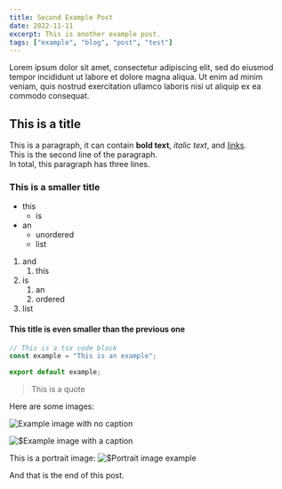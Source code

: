```yaml
---
title: Second Example Post
date: 2022-11-11
excerpt: This is another example post.
tags: ["example", "blog", "post", "test"]
---
```


Lorem ipsum dolor sit amet, consectetur adipiscing elit, sed do eiusmod tempor incididunt ut labore et dolore magna aliqua. Ut enim ad minim veniam, quis nostrud exercitation ullamco laboris nisi ut aliquip ex ea commodo consequat.

## This is a title

This is a paragraph, it can contain **bold text**, _italic text_, and [links](https://example.com).  
This is the second line of the paragraph.  
In total, this paragraph has three lines.

### This is a smaller title

- this
  - is
- an
  - unordered
  - list

1. and
   1. this
2. is
   1. an
   2. ordered
3. list

#### This title is even smaller than the previous one

```tsx:lib/exmaple.ts
// This is a tsx code block
const example = "This is an example";

export default example;
```

> This is a quote

Here are some images:

![Example image with no caption](https://images.unsplash.com/photo-1646974708582-3dced57e0a25?ixlib=rb-4.0.3&ixid=MnwxMjA3fDB8MHxwaG90by1wYWdlfHx8fGVufDB8fHx8&auto=format&fit=crop&w=1280&q=50)

![$Example image with a caption](https://images.unsplash.com/photo-1506057213367-028a17ec52e5?ixlib=rb-4.0.3&ixid=MnwxMjA3fDB8MHxwaG90by1wYWdlfHx8fGVufDB8fHx8&auto=format&fit=crop&w=1280&q=80)

This is a portrait image:
![$Portrait image example](https://images.unsplash.com/photo-1664136254860-26a42dbb2463?ixlib=rb-4.0.3&ixid=MnwxMjA3fDB8MHxwaG90by1wYWdlfHx8fGVufDB8fHx8&auto=format&fit=crop&w=987&q=80)

And that is the end of this post.
